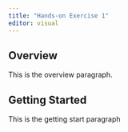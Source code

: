 ```yaml
---
title: "Hands-on Exercise 1"
editor: visual
---
```


## Overview

This is the overview paragraph.

## Getting Started

This is the getting start paragraph
